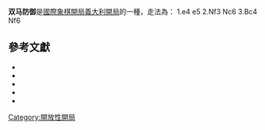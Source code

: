 {{Chess notation}}
'''双马防御'''是[[國際象棋開局|國際象棋開局]][[義大利開局|義大利開局]]的一種，走法為：
1.e4 e5 2.Nf3 Nc6 3.Bc4 Nf6

{{Infobox chess opening
|openingname = Two Knights Defense
|image = {{Chess diagram
|
|
|rd|  |bd|qd|kd|bd|  |rd
|pd|pd|pd|pd|  |pd|pd|pd
|  |  |nd|  |  |nd|  |  
|  |  |  |  |pd|  |  |  
|  |  |bl|  |pl|  |  |  
|  |  |  |  |  |nl|  |  
|pl|pl|pl|pl|  |pl|pl|pl
|rl|nl|bl|ql|kl|  |  |rl
|
}}
|moves=1.e4 e5 2.Nf3 Nc6 3.Bc4 Nf6
|ECO=C55–C59
|nameorigin =
|parentopening = [[義大利開局|義大利開局]]
|AKA=
|chessgid=24146&move=4&moves=e4.e5.Nf3.Nc6.Bc4.Nf6
}}

==參考文獻==
{{reflist}}
*{{cite book
| author=[[David_Vincent_Hooper|Hooper, David]] and [[Kenneth_Whyld|Kenneth Whyld]]
| title=[[The_Oxford_Companion_To_Chess|The Oxford Companion To Chess]]
| publisher=Oxford University
| year=1996
| isbn=0-19-280049-3}}
*{{cite book
| author=de Firmian, Nick
| title=[[Modern_Chess_Openings|Modern Chess Openings]]: MCO-14
| publisher=Random House Puzzles & Games
| year=1999
| isbn=0-8129-3084-3
| authorlink=Nick de Firmian}}
*{{cite book
| author=Pinski, Jan
| title=The Two Knights Defence
| publisher=[[Everyman_Chess|Everyman Chess]]
| year=2003
| isbn=1-85744-283-0}}
*{{cite book
| author=Unzicker, Wolfgang
| title=Knaurs Neues Schachbuch für Anfänger und Fortgeschrittene
| publisher=Droemer Knaur
| year=1975
| isbn=3-426-02242-7
| authorlink=Wolfgang Unzicker}}
*{{cite book
| title=New in Chess Yearbook 55
| publisher=New in Chess
| year=2000
| isbn=90-5691-069-8}}

{{國際象棋開局}}

[[Category:開放性開局|Category:開放性開局]]